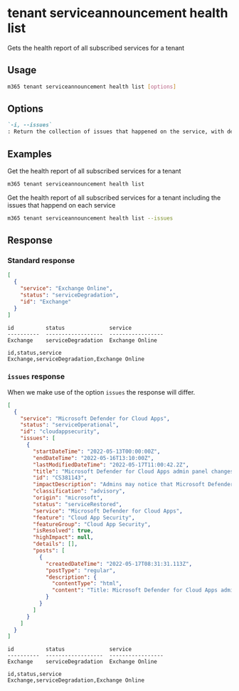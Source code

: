 
# tenant serviceannouncement health list

Gets the health report of all subscribed services for a tenant

## Usage

```sh
m365 tenant serviceannouncement health list [options]
```

## Options

```md defintion-list
`-i, --issues`
: Return the collection of issues that happened on the service, with detailed information for each issue. Is only returned in JSON output mode.
```

<Global />

## Examples

Get the health report of all subscribed services for a tenant

```sh
m365 tenant serviceannouncement health list
```

Get the health report of all subscribed services for a tenant including the issues that happend on each service

```sh
m365 tenant serviceannouncement health list --issues
```

## Response

### Standard response

<Tabs>
  <TabItem value="json" label="JSON">

  ```json
  [
    {
      "service": "Exchange Online",
      "status": "serviceDegradation",
      "id": "Exchange"
    }
  ]
  ```

  </TabItem>
  <TabItem value="text" label="Text">

  ```text
  id          status              service
  ----------  ------------------  -----------------
  Exchange    serviceDegradation  Exchange Online
  ```

  </TabItem>
  <TabItem value="csv" label="CSV">

  ```csv
  id,status,service
  Exchange,serviceDegradation,Exchange Online
  ```

  </TabItem>
</Tabs>

### `issues` response

When we make use of the option `issues` the response will differ.

<Tabs>
  <TabItem value="json" label="JSON">

  ```json
  [
    {
      "service": "Microsoft Defender for Cloud Apps",
      "status": "serviceOperational",
      "id": "cloudappsecurity",
      "issues": [
        {
          "startDateTime": "2022-05-13T00:00:00Z",
          "endDateTime": "2022-05-16T13:10:00Z",
          "lastModifiedDateTime": "2022-05-17T11:00:42.2Z",
          "title": "Microsoft Defender for Cloud Apps admin panel changes not propagating to Microsoft Defender for Endpoint",
          "id": "CS381143",
          "impactDescription": "Admins may notice that Microsoft Defender for Cloud Apps admin panel changes did not propagate to Microsoft Defender for",
          "classification": "advisory",
          "origin": "microsoft",
          "status": "serviceRestored",
          "service": "Microsoft Defender for Cloud Apps",
          "feature": "Cloud App Security",
          "featureGroup": "Cloud App Security",
          "isResolved": true,
          "highImpact": null,
          "details": [],
          "posts": [
            {
              "createdDateTime": "2022-05-17T08:31:31.113Z",
              "postType": "regular",
              "description": {
                "contentType": "html",
                "content": "Title: Microsoft Defender for Cloud Apps admin panel changes not propagating to Microsoft Defender for Endpoint\\\n\nUser Impact: Admins may notice that Microsoft Defender for Cloud Apps admin panel changes do not propagate to Microsoft Defender for Endpoint.\\\n\nCurrent status: We're analyzing system logs to determine the source of the issue.\\\n\nScope of impact: Impact is specific to users who are served through the affected infrastructure.\\\n\nNext update by: Tuesday, May 17, 2022, at 10:30 AM UTC"
              }
            }
          ]
        }
      ]
    }
  ]
  ```

  </TabItem>
  <TabItem value="text" label="Text">

  ```text
  id          status              service
  ----------  ------------------  -----------------
  Exchange    serviceDegradation  Exchange Online
  ```

  </TabItem>
  <TabItem value="csv" label="CSV">

  ```csv
  id,status,service
  Exchange,serviceDegradation,Exchange Online
  ```

  </TabItem>
</Tabs>
